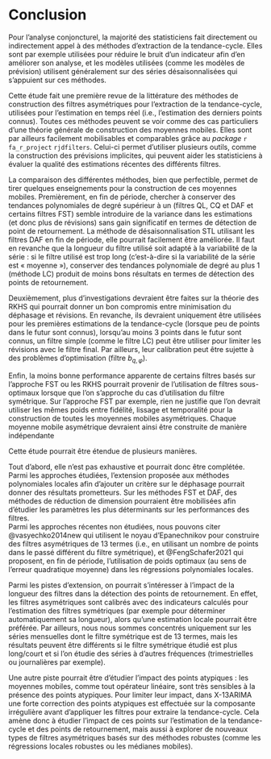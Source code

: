# Conclusion {.unnumbered}

Pour l'analyse conjoncturel, la majorité des statisticiens fait directement ou indirectement appel à des méthodes d'extraction de la tendance-cycle.
Elles sont par exemple utilisées pour réduire le bruit d'un indicateur afin d'en améliorer son analyse, et les modèles utilisées (comme les modèles de prévision) utilisent généralement sur des séries désaisonnalisées qui s'appuient sur ces méthodes.

Cette étude fait une première revue de la littérature des méthodes de construction des filtres asymétriques pour l'extraction de la tendance-cycle, utilisées pour l'estimation en temps réel (i.e., l'estimation des derniers points connus).
Toutes ces méthodes peuvent se voir comme des cas particuliers d'une théorie générale de construction des moyennes mobiles. 
Elles sont par ailleurs facilement mobilisables et comparables grâce au *package* `r fa_r_project` `rjdfilters`.
Celui-ci permet d'utiliser plusieurs outils, comme la construction des prévisions implicites, qui peuvent aider les statisticiens à évaluer la qualité des estimations récentes des différents filtres.

La comparaison des différentes méthodes, bien que perfectible, permet de tirer quelques enseignements pour la construction de ces moyennes mobiles.
Premièrement, en fin de période, chercher à conserver des tendances polynomiales de degré supérieur à un (filtres QL, CQ et DAF et certains filtres FST) semble introduire de la variance dans les estimations (et donc plus de révisions) sans gain significatif en termes de détection de point de retournement. 
La méthode de désaisonnalisation STL utilisant les filtres DAF en fin de période, elle pourrait facilement être améliorée.
Il faut en revanche que la longueur du filtre utilisé soit adapté à la variabilité de la série : si le filtre utilisé est trop long (c'est-à-dire si la variabilité de la série est « moyenne »), conserver des tendances polynomiale de degré au plus 1 (méthode LC) produit de moins bons résultats en termes de détection des points de retournement.

Deuxièmement, plus d'investigations devraient être faites sur la théorie des RKHS qui pourrait donner un bon compromis entre minimisation du déphasage et révisions. 
En revanche, ils devraient uniquement être utilisées pour les premières estimations de la tendance-cycle (lorsque peu de points dans le futur sont connus), lorsqu'au moins 3 points dans le futur sont connus, un filtre simple (comme le filtre LC) peut être utiliser pour limiter les révisions avec le filtre final.
Par ailleurs, leur calibration peut être sujette à des problèmes d'optimisation (filtre $b_{q,\varphi}$).

Enfin, la moins bonne performance apparente de certains filtres basés sur l'approche FST ou les RKHS pourrait provenir de l'utilisation de filtres sous-optimaux lorsque que l'on s'approche du cas d'utilisation du filtre symétrique. 
Sur l'approche FST par exemple, rien ne justifie que l'on devrait utiliser les mêmes poids entre fidélité, lissage et temporalité pour la construction de toutes les moyennes mobiles asymétriques.
Chaque moyenne mobile asymétrique devraient ainsi être construite de manière indépendante

Cette étude pourrait être étendue de plusieurs manières.

Tout d'abord, elle n'est pas exhaustive et pourrait donc être complétée.  
Parmi les approches étudiées, l'extension proposée aux méthodes polynomiales locales afin d'ajouter un critère sur le déphasage pourrait donner des résultats prometteurs. 
Sur les méthodes FST et DAF, des méthodes de réduction de dimension pourraient être mobilisées afin d'étudier les paramètres les plus déterminants sur les performances des filtres.  
Parmi les approches récentes non étudiées, nous pouvons citer @vasyechko2014new qui utilisent le noyau d'Epanechnikov pour construire des filtres asymétriques de 13 termes (i.e., en utilisant un nombre de points dans le passé différent du filtre symétrique), et @FengSchafer2021 qui proposent, en fin de période, l'utilisation de poids optimaux (au sens de l'erreur quadratique moyenne) dans les régressions polynomiales locales.

Parmi les pistes d'extension, on pourrait s'intéresser à l'impact de la longueur des filtres dans la détection des points de retournement.
En effet, les filtres asymétriques sont calibrés avec des indicateurs calculés pour l'estimation des filtres symétriques (par exemple pour déterminer automatiquement sa longueur), alors qu'une estimation locale pourrait être préférée.
Par ailleurs, nous nous sommes concentrés uniquement sur les séries mensuelles dont le filtre symétrique est de 13 termes, mais les résultats peuvent être différents si le filtre symétrique étudié est plus long/court et si l'on étudie des séries à d'autres fréquences (trimestrielles ou journalières par exemple).

Une autre piste pourrait être d'étudier l'impact des points atypiques : les moyennes mobiles, comme tout opérateur linéaire, sont très sensibles à la présence des points atypiques. 
Pour limiter leur impact, dans X-13ARIMA une forte correction des points atypiques est effectuée sur la composante irrégulière avant d'appliquer les filtres pour extraire la tendance-cycle.
Cela amène donc à étudier l'impact de ces points sur l'estimation de la tendance-cycle et des points de retournement, mais aussi à explorer de nouveaux types de filtres asymétriques basés sur des méthodes robustes (comme les régressions locales robustes ou les médianes mobiles).





\newpage